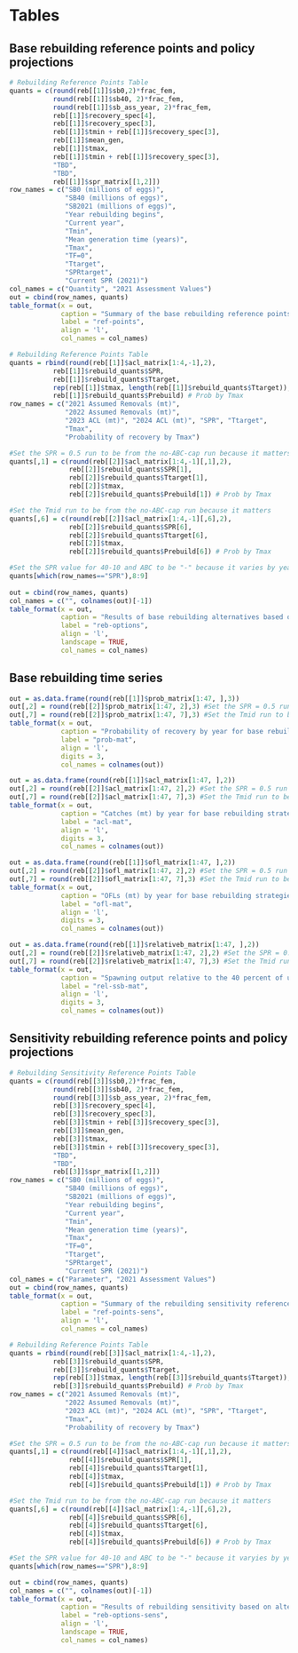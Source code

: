 \clearpage
# Tables

<!-- ## Biological information -->
<!-- ```{r, results = 'asis'} -->
<!-- quants = data.frame("Age" = 0:90, "M" = rep(0.057,length(base.920$endgrowth$int_Age)), #M at age -->
<!--            "Mat" = base.920$endgrowth$Age_Mat, #Maturity at age -->
<!--            "Fec" = c(0,base.920$endgrowth$`Mat*Fecund`[-1]), #Fecundity at age * maturity at age. Reset age 0 to 0 -->
<!--            "W" = base.920$endgrowth$`Wt_Mid`, #Weight at age, mid year weight -->
<!--            "SelCom" = unlist(base.920$ageselex[base.920$ageselex$Label == "2021_1_Asel2", which(names(base.920$ageselex)=="0"):which(names(base.920$ageselex)=="90")]), #Selectivity com -->
<!--            "SelRec" = unlist(base.920$ageselex[base.920$ageselex$Label == "2021_2_Asel2", which(names(base.920$ageselex)=="0"):which(names(base.920$ageselex)=="90")]), #Selectivity weight, rec -->
<!--            "N2023" = unlist(base.920$natage[base.920$natage$Yr == 2023 & base.920$natage$`Beg/Mid`=="B", c(which(names(base.920$natage)=="0"):which(names(base.920$natage)=="90"))]), #Beg N at age 2023 -->
<!--            "N2021" = unlist(base.920$natage[base.920$natage$Yr == 2021 & base.920$natage$`Beg/Mid`=="B", c(which(names(base.920$natage)=="0"):which(names(base.920$natage)=="90"))])) #Beg N at age 2021 -->
<!-- col_names = c("Age", -->
<!--               "Natural Mortality",  -->
<!--               "Maturity", -->
<!--               "Fecundity",  -->
<!--               "Weight", -->
<!--               "Selectivity, Com.",  -->
<!--               "Selectivity, Rec.",  -->
<!--               "Numbers, 2023",  -->
<!--               "Numbers, 2021") -->
<!-- table_format(x = quants, -->
<!--              caption = "Biological information by age on which the base rebuilding analysis projections are based. The assessment model and rebuilding analysis assumed a single sex so values are not provided by sex", -->
<!--              label = "biology-base", -->
<!--              align = 'l', -->
<!--              col_names = col_names, -->
<!--              row.names = FALSE, -->
<!--              digits = 4) -->
<!-- ``` -->

<!-- ## Rebuilding reference points and summary of alternatives -->
\clearpage

## Base rebuilding reference points and policy projections

```r
# Rebuilding Reference Points Table
quants = c(round(reb[[1]]$sb0,2)*frac_fem, 
		   round(reb[[1]]$sb40, 2)*frac_fem, 
		   round(reb[[1]]$sb_ass_year, 2)*frac_fem,
		   reb[[1]]$recovery_spec[4],
		   reb[[1]]$recovery_spec[3], 
		   reb[[1]]$tmin + reb[[1]]$recovery_spec[3], 
		   reb[[1]]$mean_gen, 
		   reb[[1]]$tmax, 
		   reb[[1]]$tmin + reb[[1]]$recovery_spec[3],
		   "TBD",
		   "TBD",
		   reb[[1]]$spr_matrix[[1,2]])
row_names = c("SB0 (millions of eggs)", 
              "SB40 (millions of eggs)",
              "SB2021 (millions of eggs)", 
              "Year rebuilding begins",
              "Current year", 
              "Tmin", 
              "Mean generation time (years)", 
              "Tmax",
              "TF=0",
              "Ttarget", 
              "SPRtarget",
              "Current SPR (2021)")
col_names = c("Quantity", "2021 Assessment Values")
out = cbind(row_names, quants)
table_format(x = out,
             caption = "Summary of the base rebuilding reference points.",
             label = "ref-points",
             align = 'l',
             col_names = col_names)
```

<!-- ## Summary of alternatives -->

<!-- Base rebuilder -->
```r
# Rebuilding Reference Points Table
quants = rbind(round(reb[[1]]$acl_matrix[1:4,-1],2),
		   reb[[1]]$rebuild_quants$SPR,
		   reb[[1]]$rebuild_quants$Ttarget,
		   rep(reb[[1]]$tmax, length(reb[[1]]$rebuild_quants$Ttarget)),
		   reb[[1]]$rebuild_quants$Prebuild) # Prob by Tmax
row_names = c("2021 Assumed Removals (mt)", 
			  "2022 Assumed Removals (mt)",
			  "2023 ACL (mt)", "2024 ACL (mt)", "SPR", "Ttarget", 
			  "Tmax",
			  "Probability of recovery by Tmax")

#Set the SPR = 0.5 run to be from the no-ABC-cap run because it matters
quants[,1] = c(round(reb[[2]]$acl_matrix[1:4,-1][,1],2),
               reb[[2]]$rebuild_quants$SPR[1],
               reb[[2]]$rebuild_quants$Ttarget[1],
               reb[[2]]$tmax,
               reb[[2]]$rebuild_quants$Prebuild[1]) # Prob by Tmax

#Set the Tmid run to be from the no-ABC-cap run because it matters
quants[,6] = c(round(reb[[2]]$acl_matrix[1:4,-1][,6],2),
               reb[[2]]$rebuild_quants$SPR[6],
               reb[[2]]$rebuild_quants$Ttarget[6],
               reb[[2]]$tmax,
               reb[[2]]$rebuild_quants$Prebuild[6]) # Prob by Tmax

#Set the SPR value for 40-10 and ABC to be "-" because it varies by year
quants[which(row_names=="SPR"),8:9]
               
out = cbind(row_names, quants)
col_names = c("", colnames(out)[-1])
table_format(x = out,
             caption = "Results of base rebuilding alternatives based on alternative SPR targets for 50 percent probability of recovery based on the assumed removals for 2021-22",
             label = "reb-options",
             align = 'l',
             landscape = TRUE,
             col_names = col_names)
```
\clearpage

## Base rebuilding time series 

```r
out = as.data.frame(round(reb[[1]]$prob_matrix[1:47, ],3))
out[,2] = round(reb[[2]]$prob_matrix[1:47, 2],3) #Set the SPR = 0.5 run to be from the no-ABC-cap run
out[,7] = round(reb[[2]]$prob_matrix[1:47, 7],3) #Set the Tmid run to be from the no-ABC-cap run
table_format(x = out,
             caption = "Probability of recovery by year for base rebuilding strategies assuming removals of 13.5 mt in 2021 and 2022",
             label = "prob-mat",
             align = 'l',
             digits = 3,
             col_names = colnames(out))
```


```r
out = as.data.frame(round(reb[[1]]$acl_matrix[1:47, ],2))
out[,2] = round(reb[[2]]$acl_matrix[1:47, 2],2) #Set the SPR = 0.5 run to be from the no-ABC-cap run
out[,7] = round(reb[[2]]$acl_matrix[1:47, 7],3) #Set the Tmid run to be from the no-ABC-cap run
table_format(x = out,
             caption = "Catches (mt) by year for base rebuilding strategies assuming removals of 13.5 mt in 2021 and 2022",
             label = "acl-mat",
             align = 'l',
             digits = 3,
             col_names = colnames(out))
```


```r
out = as.data.frame(round(reb[[1]]$ofl_matrix[1:47, ],2))
out[,2] = round(reb[[2]]$ofl_matrix[1:47, 2],2) #Set the SPR = 0.5 run to be from the no-ABC-cap run
out[,7] = round(reb[[2]]$ofl_matrix[1:47, 7],3) #Set the Tmid run to be from the no-ABC-cap run
table_format(x = out,
             caption = "OFLs (mt) by year for base rebuilding strategies removals of 13.5 mt in 2021 and 2022",
             label = "ofl-mat",
             align = 'l',
             digits = 3,
             col_names = colnames(out))
```


```r
out = as.data.frame(round(reb[[1]]$relativeb_matrix[1:47, ],2))
out[,2] = round(reb[[2]]$relativeb_matrix[1:47, 2],2) #Set the SPR = 0.5 run to be from the no-ABC-cap run
out[,7] = round(reb[[2]]$relativeb_matrix[1:47, 7],3) #Set the Tmid run to be from the no-ABC-cap run
table_format(x = out,
             caption = "Spawning output relative to the 40 percent of unfished spawning output target by year for base rebuilding strategies assuming removals of 13.5 mt in 2021 and 2022",
             label = "rel-ssb-mat",
             align = 'l',
             digits = 3,
             col_names = colnames(out))
```

\clearpage

## Sensitivity rebuilding reference points and policy projections

```r
# Rebuilding Sensitivity Reference Points Table
quants = c(round(reb[[3]]$sb0,2)*frac_fem, 
		   round(reb[[3]]$sb40, 2)*frac_fem, 
		   round(reb[[3]]$sb_ass_year, 2)*frac_fem,
		   reb[[3]]$recovery_spec[4],
		   reb[[3]]$recovery_spec[3], 
		   reb[[3]]$tmin + reb[[3]]$recovery_spec[3], 
		   reb[[3]]$mean_gen, 
		   reb[[3]]$tmax, 
		   reb[[3]]$tmin + reb[[3]]$recovery_spec[3],
		   "TBD",
		   "TBD",
		   reb[[3]]$spr_matrix[[1,2]])
row_names = c("SB0 (millions of eggs)", 
              "SB40 (millions of eggs)",
              "SB2021 (millions of eggs)", 
              "Year rebuilding begins",
              "Current year", 
              "Tmin", 
              "Mean generation time (years)", 
              "Tmax",
              "TF=0",
              "Ttarget", 
              "SPRtarget",
              "Current SPR (2021)")
col_names = c("Parameter", "2021 Assessment Values")
out = cbind(row_names, quants)
table_format(x = out,
             caption = "Summary of the rebuilding sensitivity reference points",
             label = "ref-points-sens",
             align = 'l',
             col_names = col_names)
```

\clearpage

<!-- ## Summary of alternatives -->

<!-- Sensitivity rebuilder -->
```r
# Rebuilding Reference Points Table
quants = rbind(round(reb[[3]]$acl_matrix[1:4,-1],2),
		   reb[[3]]$rebuild_quants$SPR,
		   reb[[3]]$rebuild_quants$Ttarget,
		   rep(reb[[3]]$tmax, length(reb[[3]]$rebuild_quants$Ttarget)),
		   reb[[3]]$rebuild_quants$Prebuild) # Prob by Tmax
row_names = c("2021 Assumed Removals (mt)",
			  "2022 Assumed Removals (mt)",
			  "2023 ACL (mt)", "2024 ACL (mt)", "SPR", "Ttarget",
			  "Tmax",
			  "Probability of recovery by Tmax")

#Set the SPR = 0.5 run to be from the no-ABC-cap run because it matters
quants[,1] = c(round(reb[[4]]$acl_matrix[1:4,-1][,1],2),
               reb[[4]]$rebuild_quants$SPR[1],
               reb[[4]]$rebuild_quants$Ttarget[1],
               reb[[4]]$tmax,
               reb[[4]]$rebuild_quants$Prebuild[1]) # Prob by Tmax

#Set the Tmid run to be from the no-ABC-cap run because it matters
quants[,6] = c(round(reb[[4]]$acl_matrix[1:4,-1][,6],2),
               reb[[4]]$rebuild_quants$SPR[6],
               reb[[4]]$rebuild_quants$Ttarget[6],
               reb[[4]]$tmax,
               reb[[4]]$rebuild_quants$Prebuild[6]) # Prob by Tmax

#Set the SPR value for 40-10 and ABC to be "-" because it varyies by year
quants[which(row_names=="SPR"),8:9]

out = cbind(row_names, quants)
col_names = c("", colnames(out)[-1])
table_format(x = out,
             caption = "Results of rebuilding sensitivity based on alternative SPR targets for 50 percent probability of recovery based on the assumed removals for 2021-22. Rebuilding sensitivity blocks selectivity in 2001 and allows dome-shaped selectivity",
             label = "reb-options-sens",
             align = 'l',
             landscape = TRUE,
             col_names = col_names)
```

\clearpage

<!-- ## Rebuilding alternative time series when catches are not constrained by the ABC -->

<!-- ```{r, results = 'asis'} -->
<!-- out = as.data.frame(round(reb[[2]]$prob_matrix[1:47, ],3)) -->
<!-- table_format(x = out, -->
<!--              caption = "Probability of recovery by year for rebuilding SPR alternatives assuming catch is not constrained by the ABC.", -->
<!--              label = "prob-mat-noABCmax", -->
<!--              align = 'l', -->
<!--              digits = 2, -->
<!--              col_names = colnames(out)) -->
<!-- ``` -->


<!-- ```{r, results = 'asis'} -->
<!-- out = as.data.frame(round(reb[[2]]$acl_matrix[1:47, ],2)) -->
<!-- table_format(x = out, -->
<!--              caption = "Catches (mt) by year for rebuilding SPR alternatives assuming catch is not constrained by the ABC.", -->
<!--              label = "acl-mat-noABCmax", -->
<!--              align = 'l', -->
<!--              digits = 2, -->
<!--              col_names = colnames(out)) -->
<!-- ``` -->

<!-- ```{r, results = 'asis'} -->
<!-- out = as.data.frame(round(reb[[2]]$ofl_matrix[1:47, ],2)) -->
<!-- table_format(x = out, -->
<!--              caption = "OFLs (mt) by year for rebuilding SPR alternatives assuming catch is not constrained by the ABC.", -->
<!--              label = "ofl-mat-noABCmax", -->
<!--              align = 'l', -->
<!--              digits = 2, -->
<!--              col_names = colnames(out)) -->
<!-- ``` -->


<!-- ```{r, results = 'asis'} -->
<!-- out = as.data.frame(round(reb[[2]]$relativeb_matrix[1:47, ],2)) -->
<!-- table_format(x = out, -->
<!--              caption = "Spawning output relative to the 40 percent of unfished spawning output target by year for rebuilding SPR alternatives assuming catch is not constrained by the ABC.", -->
<!--              label = "rel-ssb-mat-noABCmax", -->
<!--              align = 'l', -->
<!--              digits = 2, -->
<!--              col_names = colnames(out)) -->
<!-- ``` -->

<!-- \clearpage -->

<!-- ## Rebuilding alternative time series for rebuilding based on an SS model with sex equal to 1 -->


<!-- ```{r, results = 'asis'} -->
<!-- out = as.data.frame(round(reb[[3]]$prob_matrix[1:55, ],3)) -->
<!-- table_format(x = out, -->
<!--              caption = "The probability of rebuilding by year for rebuilding SPR alternatives based on an SS model with sex equal to 1.", -->
<!--              label = "prob-mat-sex1", -->
<!--              align = 'l', -->
<!--              digits = 2, -->
<!--              col_names = colnames(out)) -->
<!-- ``` -->

<!-- ```{r, results = 'asis'} -->
<!-- out = as.data.frame(round(reb[[3]]$acl_matrix[1:55, ],2)) -->
<!-- table_format(x = out, -->
<!--              caption = "Catches (mt) by year for rebuilding SPR alternatives based on an SS model with sex equal to 1.", -->
<!--              label = "acl-mat-sex1", -->
<!--              align = 'l', -->
<!--              digits = 2, -->
<!--              col_names = colnames(out)) -->
<!-- ``` -->

<!-- ```{r, results = 'asis'} -->
<!-- out = as.data.frame(round(reb[[3]]$ofl_matrix[1:55, ],2)) -->
<!-- table_format(x = out, -->
<!--              caption = "OFLs (mt) by year for rebuilding SPR alternatives based on an SS model with sex equal to 1.", -->
<!--              label = "ofl-mat-sex1", -->
<!--              align = 'l', -->
<!--              digits = 2, -->
<!--              col_names = colnames(out)) -->
<!-- ``` -->

<!-- ```{r, results = 'asis'} -->
<!-- out = as.data.frame(round(reb[[3]]$relativeb_matrix[1:55, ],2)) -->
<!-- table_format(x = out, -->
<!--              caption = "Spawning output relative to the 40 percent of unfished spawning output target by year for rebuilding SPR alternatives based on an SS model with sex equal to 1.", -->
<!--              label = "rel-ssb-mat-sex1", -->
<!--              align = 'l', -->
<!--              digits = 2, -->
<!--              col_names = colnames(out)) -->
<!-- ``` -->


